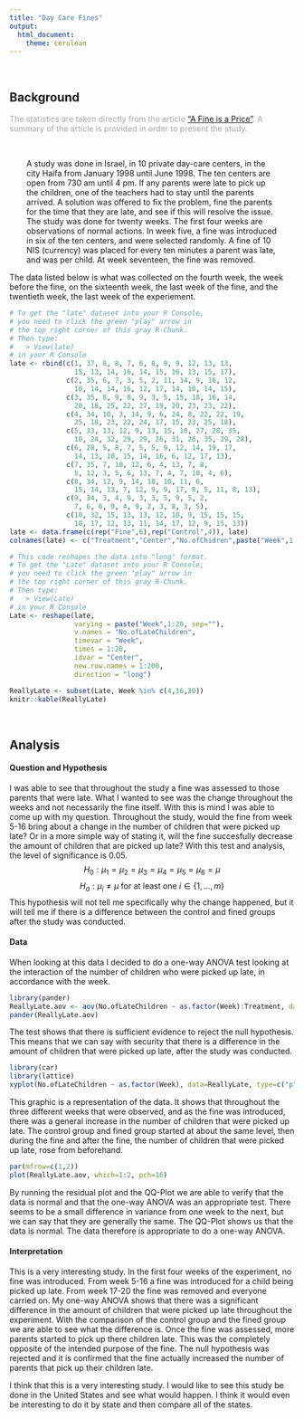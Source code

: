 ---
title: "Day Care Fines"
output: 
  html_document:
    theme: cerulean
---
<br />

## Background

<div style="color:#a8a8a8;">
The statistics are taken directly from the article ["A Fine is a Price"](http://rady.ucsd.edu/faculty/directory/gneezy/pub/docs/fine.pdf). A summary of the article is provided in order to present the study.
</div>
<br />
<div style="padding-left:30px; padding-right:30px;">

A study was done in Israel, in 10 private day-care centers, in the city Haifa from January 1998 until June 1998. The ten centers are open from 730 am until 4 pm. If any parents were late to pick up the children, one of the teachers had to stay until the parents arrived. A solution was offered to fix the problem, fine the parents for the time that they are late, and see if this will resolve the issue. The study was done for twenty weeks. The first four weeks are observations of normal actions. In week five, a fine was introduced in six of the ten centers, and were selected randomly. A fine of 10 NIS (currency) was placed for every ten minutes a parent was late, and was per child. At week seventeen, the fine was removed.

</div>

The data listed below is what was collected on the fourth week, the week before the fine, on the sixteenth week, the last week of the fine, and the twentieth week, the last week of the experiement.

```{r, echo=FALSE, results='asis', out.width=300}
# To get the "late" dataset into your R Console, 
# you need to click the green "play" arrow in 
# the top right corner of this gray R-Chunk. 
# Then type:
#   > View(late)
# in your R Console
late <- rbind(c(1, 37, 8, 8, 7, 6, 8, 9, 9, 12, 13, 13, 
                15, 13, 14, 16, 14, 15, 16, 13, 15, 17),
              c(2, 35, 6, 7, 3, 5, 2, 11, 14, 9, 16, 12, 
                10, 14, 14, 16, 12, 17, 14, 10, 14, 15),
              c(3, 35, 8, 9, 8, 9, 3, 5, 15, 18, 16, 14, 
                20, 18, 25, 22, 27, 19, 20, 23, 23, 22),
              c(4, 34, 10, 3, 14, 9, 6, 24, 8, 22, 22, 19, 
                25, 18, 23, 22, 24, 17, 15, 23, 25, 18),
              c(5, 33, 13, 12, 9, 13, 15, 10, 27, 28, 35, 
                10, 24, 32, 29, 29, 26, 31, 26, 35, 29, 28),
              c(6, 28, 5, 8, 7, 5, 5, 9, 12, 14, 19, 17, 
                14, 13, 10, 15, 14, 16, 6, 12, 17, 13),
              c(7, 35, 7, 10, 12, 6, 4, 13, 7, 8, 
                5, 12, 3, 5, 6, 13, 7, 4, 7, 10, 4, 6),
              c(8, 34, 12, 9, 14, 18, 10, 11, 6, 
                15, 14, 13, 7, 12, 9, 9, 17, 8, 5, 11, 8, 13),
              c(9, 34, 3, 4, 9, 3, 3, 5, 9, 5, 2, 
                7, 6, 6, 9, 4, 9, 2, 3, 8, 3, 5),
              c(10, 32, 15, 13, 13, 12, 10, 9, 15, 15, 15, 
                10, 17, 12, 13, 11, 14, 17, 12, 9, 15, 13))
late <- data.frame(c(rep("Fine",6),rep("Control",4)), late)
colnames(late) <- c("Treatment","Center","No.ofChidren",paste("Week",1:20, sep=""))
```

```{r, echo=FALSE}
# This code reshapes the data into "long" format.
# To get the "Late" dataset into your R Console, 
# you need to click the green "play" arrow in 
# the top right corner of this gray R-Chunk. 
# Then type:
#   > View(Late)
# in your R Console
Late <- reshape(late,
                varying = paste("Week",1:20, sep=""), 
                v.names = "No.ofLateChildren",
                timevar = "Week", 
                times = 1:20, 
                idvar = "Center",
                new.row.names = 1:200,
                direction = "long")

```

```{r, echo=FALSE}
ReallyLate <- subset(Late, Week %in% c(4,16,20))
knitr::kable(ReallyLate)
```


<br />

## Analysis
#### Question and Hypothesis
I was able to see that throughout the study a fine was assessed to those parents that were late. What I wanted to see was the change throughout the weeks and not necessarily the fine itself. With this is mind I was able to come up with my question. Throughout the study, would the fine from week 5-16 bring about a change in the number of children that were picked up late? Or in a more simple way of stating it, will the fine succesfully decrease the amount of children that are picked up late? With this test and analysis, the level of significance is 0.05.
$$
  H_0: \mu_1 = \mu_2 = \mu_3 = \mu_4 = \mu_5 = \mu_6 = \mu
$$
$$
  H_a: \mu_i \neq \mu \ \text{for at least one}\ i\in\{1,\ldots,m\}
$$
This hypothesis will not tell me specifically why the change happened, but it will tell me if there is a difference between the control and fined groups after the study was conducted.

#### Data
When looking at this data I decided to do a one-way ANOVA test looking at the interaction of the number of children who were picked up late, in accordance with the week. 

```{r, echo=FALSE}
library(pander)
ReallyLate.aov <- aov(No.ofLateChildren ~ as.factor(Week):Treatment, data= ReallyLate)
pander(ReallyLate.aov)

```

The test shows that there is sufficient evidence to reject the null hypothesis. This means that we can say with security that there is a difference in the amount of children that were picked up late, after the study was conducted.

```{r, echo=FALSE}
library(car)
library(lattice)
xyplot(No.ofLateChildren ~ as.factor(Week), data=ReallyLate, type=c("p","a"), groups = Treatment, auto.key = list(corner=c(1,1)), main="Fine-ally")


```

This graphic is a representation of the data. It shows that throughout the three different weeks that were observed, and as the fine was introduced, there was a general increase in the number of children that were picked up late. The control group and fined group started at about the same level, then during the fine and after the fine, the number of children that were picked up late, rose from beforehand.

```{r,echo=FALSE}
par(mfrow=c(1,2))
plot(ReallyLate.aov, which=1:2, pch=16)
```

By running the residual plot and the QQ-Plot we are able to verify that the data is normal and that the one-way ANOVA was an appropriate test. There seems to be a small difference in variance from one week to the next, but we can say that they are generally the same. The QQ-Plot shows us that the data is normal. The data therefore is appropriate to do a one-way ANOVA.

#### Interpretation

This is a very interesting study. In the first four weeks of the experiment, no fine was introduced. From week 5-16 a fine was introduced for a child being picked up late. From week 17-20 the fine was removed and everyone carried on. My one-way ANOVA shows that there was a significant difference in the amount of children that were picked up late throughout the experiment. With the comparison of the control group and the fined group we are able to see what the difference is. Once the fine was assessed, more parents started to pick up there children late. This was the completely opposite of the intended purpose of the fine. The null hypothesis was rejected and it is confirmed that the fine actually increased the number of parents that pick up their children late.

I think that this is a very interesting study. I would like to see this study be done in the United States and see what would happen. I think it would even be interesting to do it by state and then compare all of the states.

